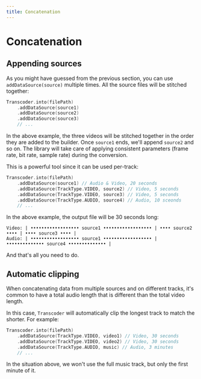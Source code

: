 ```yaml
---
title: Concatenation
---
```


# Concatenation

## Appending sources

As you might have guessed from the previous section, you can use `addDataSource(source)` multiple times.
All the source files will be stitched together:

```kotlin
Transcoder.into(filePath)
    .addDataSource(source1)
    .addDataSource(source2)
    .addDataSource(source3)
    // ...
```

In the above example, the three videos will be stitched together in the order they are added
to the builder. Once `source1` ends, we'll append `source2` and so on. The library will take care
of applying consistent parameters (frame rate, bit rate, sample rate) during the conversion.

This is a powerful tool since it can be used per-track:

```kotlin
Transcoder.into(filePath)
    .addDataSource(source1) // Audio & Video, 20 seconds
    .addDataSource(TrackType.VIDEO, source2) // Video, 5 seconds
    .addDataSource(TrackType.VIDEO, source3) // Video, 5 seconds
    .addDataSource(TrackType.AUDIO, source4) // Audio, 10 sceonds
    // ...
```

In the above example, the output file will be 30 seconds long:

```
Video: | •••••••••••••••••• source1 •••••••••••••••••• | •••• source2 •••• | •••• source3 •••• |
Audio: | •••••••••••••••••• source1 •••••••••••••••••• | •••••••••••••• source4 •••••••••••••• |
```

And that's all you need to do.

## Automatic clipping

When concatenating data from multiple sources and on different tracks, it's common to have
a total audio length that is different than the total video length.

In this case, `Transcoder` will automatically clip the longest track to match the shorter.
For example:

```kotlin
Transcoder.into(filePath)
    .addDataSource(TrackType.VIDEO, video1) // Video, 30 seconds
    .addDataSource(TrackType.VIDEO, video2) // Video, 30 seconds
    .addDataSource(TrackType.AUDIO, music) // Audio, 3 minutes
    // ...
```

In the situation above, we won't use the full music track, but only the first minute of it.